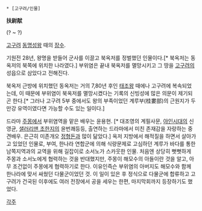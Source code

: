  * [고구려/인물]

'''扶尉猒'''

(? ~ ?)

[[고구려]] [[동명성왕]] 때의 [[장수]].

기원전 28년, 왕명을 받들어 군사를 이끌고 북옥저를 정벌했던 인물이다.[* 북옥저는 동옥저의 북쪽에 위치한 나라였다.] 부위염은 끝내 북옥저를 멸망시키고 그 땅을 [[고구려]]의 성읍으로 삼았다고 전해진다.

북옥저 근방에 위치했던 동옥저는 거의 7,80년 후인 [[태조왕]] 때에나 고구려에 복속되었는데, 이 때문에 부위염이 북옥저를 멸망시켰다는 기록의 신빙성에 많은 의문이 제기되곤 한다.[* 그러나 고구려 5부 중에서도 왕의 부족이었던 계루부(桂婁部)의 근원지가 두만강 유역이였다면 가능할 수도 있는 일이다.]

드라마 [[주몽]]에서 부위염역을 맡은 배우는 윤용현. [* 대조영의 계필사문, [[야인시대]]의 신영균, [[샐러리맨 초한지]]의 윤번쾌등등, 출연하는 드라마에서 미친 존재감을 자랑하는 중견배우. 은근히 미존개오 [[정형돈]]과 많이 닮았다.]
옥저 지방에서 해적질을 하면서 살아가고 있었던 인물로, 부여, 한나라 연합군에 의해 식량문제로 고심하던 계루가 바다를 통한 남쪽지역과의 교역을 위해 길잡이로 소서노가 스카웃한 인물. 
처음엔 상당히 뻣뻣하게 주몽과 소서노에게 협력하는 것을 반대했지만, 주몽이 해모수의 아들이란 것을 알고, 아무 조건없이 주몽에게 협력하기로 한다.
이유인즉슨 부위염의 아버지도 해모수와 함께 한나라에 맞서 싸웠던 다물군이었던 것.
이 일이 있은 후 정식으로 다물군에 합류하고 고구려가 건국된 이후에도 여러 전장에서 공을 세우는 한편, 마지막회까지 등장하기도 했었다.

[[각주]]
